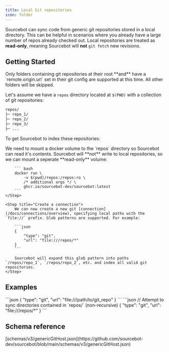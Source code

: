 ```yaml
---
title: Local Git repositories
icon: folder
---
```



Sourcebot can sync code from generic git repositories stored in a local directory. This can be helpful in scenarios where you already have a large number of repos already checked out. Local repositories are treated as **read-only**, meaning Sourcebot will **not** `git fetch` new revisions.

## Getting Started

<Warning>
Only folders containing git repositories at their root **and** have a `remote.origin.url` set in their git config are supported at this time. All other folders will be skipped.
</Warning>

Let's assume we have a `repos` directory located at `$(PWD)` with a collection of git repositories:

```sh
repos/
├─ repo_1/
├─ repo_2/
├─ repo_3/
├─ ...
```

To get Sourcebot to index these repositories:

<Steps>
    <Step title="Mount a volume">
        We need to mount a docker volume to the `repos` directory so Sourcebot can read it's contents. Sourcebot will **not** write to local repositories, so we can mount a seperate **read-only** volume:

        ``` bash
        docker run \
            -v $(pwd)/repos:/repos:ro \
            /* additional args */ \
            ghcr.io/sourcebot-dev/sourcebot:latest
        ```
    </Step>

    <Step title="Create a connection">
        We can now create a new git [connection](/docs/connections/overview), specifying local paths with the `file://` prefix. Glob patterns are supported. For example: 

        ```json
        {
            "type": "git",
            "url": "file:///repos/*"
        }
        ```

        Sourcebot will expand this glob pattern into paths `/repos/repo_1`, `/repos/repo_2`, etc. and index all valid git repositories.
    </Step>
</Steps>

## Examples


<AccordionGroup>
    <Accordion title="Sync individual repo">
        ```json
        {
            "type": "git",
            "url": "file:///path/to/git_repo"
        }
        ```
    </Accordion>
    <Accordion title="Sync multiple repos using glob patterns">
        ```json
        // Attempt to sync directories contained in `repos/` (non-recursive)
        {
            "type": "git",
            "url": "file:///repos/*"
        }
        ```
    </Accordion>
</AccordionGroup>

## Schema reference

<Accordion title="Reference">
[schemas/v3/genericGitHost.json](https://github.com/sourcebot-dev/sourcebot/blob/main/schemas/v3/genericGitHost.json)

<GenericGitHost />

</Accordion>